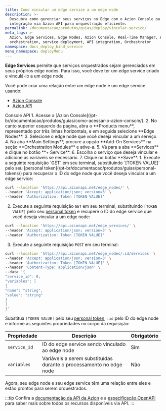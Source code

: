 ```yaml
---
title: Como vincular um edge service a um edge node
description: >-
  Descubra como gerenciar seus serviços no Edge com o Azion Console ou RTM e a
  integração via Azion API para orquestração eficiente.
permalink: /documentacao/produtos/guias/deploy/vincular-servico/
meta_tags: >-
  Azion, Edge Services, Edge Nodes, Azion Console, Real-Time Manager, Azion API,
  orchestration, service deployment, API integration, Orchestrator
namespace: docs_deploy_bind_service
menu_namespace: deployMenu
---
```




**Edge Services** permite que serviços orquestrados sejam gerenciados em seus próprios edge nodes. Para isso, você deve ter um edge service criado e vinculá-lo a um edge node.

<LinkButton link="/pt-br/documentacao/produtos/guias/deploy/criar-edge-service/" label="ir para o guia de como criar um edge service" severity="secondary" target="_blank" />

Você pode criar uma relação entre um edge node e um edge service usando:

- [Azion Console](/pt-br/documentacao/produtos/guias/como-acessar-o-azion-console/)
- [Azion API](https://api.azion.com/)

<Tabs client:visible>
    <Fragment slot="tab.console">Console</Fragment>
    <Fragment slot="tab.api">API</Fragment>

<Fragment slot="panel.console">
1. Acesse o [Azion Console](/pt-br/documentacao/produtos/guias/como-acessar-o-azion-console/).
2. No canto superior esquerdo da página, abra o **Products menu**, representado por três linhas horizontais, e em seguida selecione **Edge Nodes**.
3. Selecione o edge node que você deseja vincular a um serviço.
4. Na aba **Main Settings**, procure a opção **Add-On Services** na seção **Orchestration Modules** e ative-a.
5. Vá para a aba **Services** e clique no botão **+ Service**.
6. Escolha o serviço que deseja vincular e adicione as variáveis se necessário.
7. Clique no botão **Save**.
</Fragment>

<Fragment slot="panel.api">
1. Execute a seguinte requisição `GET` em seu terminal, substituindo `[TOKEN VALUE]` pelo seu [personal token](/pt-br/documentacao/produtos/guias/personal-tokens/) para recuperar o ID do edge node que você deseja vincular a um edge service:

```bash
curl --location 'https://api.azionapi.net/edge_nodes/' \
--header 'Accept: application/json; version=3' \
--header 'Authorization: Token [TOKEN VALUE]'
```

2. Execute a seguinte requisição `GET` em seu terminal, substituindo `[TOKEN VALUE]` pelo seu [personal token](/pt-br/documentacao/produtos/guias/personal-tokens/) e recupere o ID do edge service que você deseja vincular a um edge node:

```bash
curl --location 'https://api.azionapi.net/edge_services/' \
--header 'Accept: application/json; version=3' \
--header 'Authorization: Token [TOKEN VALUE]'
``` 

3. Execute a seguinte requisição `POST` em seu terminal:

```bash
curl --location 'https://api.azionapi.net/edge_nodes/:id/services' \
--header 'Accept: application/json; version=3' \
--header 'Authorization: Token [TOKEN VALUE]' \
--header 'Content-Type: application/json' \
--data '{
"service_id": 0,
"variables": [
{
"name": "string",
"value": "string"
}
]
}'
```

Substitua `[TOKEN VALUE]` pelo seu [personal token](/pt-br/documentacao/produtos/guias/personal-tokens/), `:id` pelo ID do edge node e informe as seguintes propriedades no corpo da requisição:

| Propriedade | Descrição | Obrigatório | 
| - | - | - | 
| `service_id` | ID do edge service sendo vinculado ao edge node | Sim |
| `variables` | Variáveis a serem substituídas durante o processamento no edge node | Não  |

Agora, seu edge node e seu edge service têm uma relação entre eles e estão prontos para serem orquestrados. 

:::tip
Confira a [documentação da API da Azion](https://api.azion.com/) e a [especificação OpenAPI](https://github.com/aziontech/azionapi-openapi/) para saber mais sobre todos os recursos disponíveis via API.
:::
</Fragment>

</Tabs>
